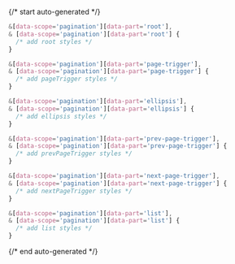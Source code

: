 {/* start auto-generated */}

```scss
&[data-scope='pagination'][data-part='root'],
& [data-scope='pagination'][data-part='root'] {
  /* add root styles */
}

&[data-scope='pagination'][data-part='page-trigger'],
& [data-scope='pagination'][data-part='page-trigger'] {
  /* add pageTrigger styles */
}

&[data-scope='pagination'][data-part='ellipsis'],
& [data-scope='pagination'][data-part='ellipsis'] {
  /* add ellipsis styles */
}

&[data-scope='pagination'][data-part='prev-page-trigger'],
& [data-scope='pagination'][data-part='prev-page-trigger'] {
  /* add prevPageTrigger styles */
}

&[data-scope='pagination'][data-part='next-page-trigger'],
& [data-scope='pagination'][data-part='next-page-trigger'] {
  /* add nextPageTrigger styles */
}

&[data-scope='pagination'][data-part='list'],
& [data-scope='pagination'][data-part='list'] {
  /* add list styles */
}
```

{/* end auto-generated */}
